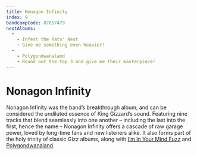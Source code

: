 ```yaml
---
title: Nonagon Infinity
index: 9
bandcampCode: 87057479
nextAlbums:
  -
    - Infest the Rats' Nest
    - Give me something even heavier!
  -
    - Polygondwanaland
    - Round out the top 3 and give me their masterpiece!
---
```


# Nonagon Infinity

Nonagon Infinity was the band’s breakthrough album, and can be considered the undiluted essence of King Gizzard’s sound. Featuring nine tracks that blend seamlessly into one another – including the last into the first, hence the name – Nonagon Infinity offers a cascade of raw garage power, loved by long-time fans and new listeners alike. It also forms part of the holy trinity of classic Gizz albums, along with [I’m In Your Mind Fuzz](/albums/im-in-your-mind-fuzz) and [Polygondwanaland](/albums/polygondwanaland).